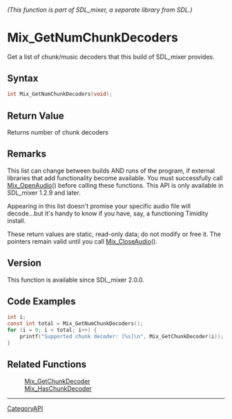 ====== (This function is part of SDL_mixer, a separate library from SDL.) ======
= Mix_GetNumChunkDecoders =

Get a list of chunk/music decoders that this build of SDL_mixer provides.

== Syntax ==

<syntaxhighlight lang='c'>
int Mix_GetNumChunkDecoders(void);
</syntaxhighlight>

== Return Value ==

Returns number of chunk decoders

== Remarks ==

This list can change between builds AND runs of the program, if external
libraries that add functionality become available. You must successfully
call [[Mix_OpenAudio]]() before calling these functions. This API is only
available in SDL_mixer 1.2.9 and later.

Appearing in this list doesn't promise your specific audio file will
decode...but it's handy to know if you have, say, a functioning Timidity
install.

These return values are static, read-only data; do not modify or free it.
The pointers remain valid until you call [[Mix_CloseAudio]]().

== Version ==

This function is available since SDL_mixer 2.0.0.

== Code Examples ==

<syntaxhighlight lang='c'>
int i;
const int total = Mix_GetNumChunkDecoders();
for (i = 0; i < total; i++) {
    printf("Supported chunk decoder: [%s]\n", Mix_GetChunkDecoder(i));
}
</syntaxhighlight>

== Related Functions ==

:[[Mix_GetChunkDecoder]]
:[[Mix_HasChunkDecoder]]

----
[[CategoryAPI]]


